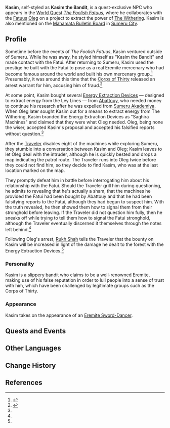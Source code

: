 {{Meta
<!-- Remove this template after adding the missing info -->
|missing_NPC_location = yes
|missing_NPC_context  = yes
|missing_NPC_profile  = yes
|missing_NPC_idle     = yes
|missing_NPC_dialogue = yes
}}
{{Character Infobox
|type             = Quest NPC
|image            = NPC Kasim.png
|region           = Sumeru
|affiliation      = The Eremites
|title            = The Legendary Bandit?

|voiceEN          = 
|voiceCN          = 
|voiceJP          = 
|dialoguereward   = 
}}
'''Kasim''', self-styled as '''Kasim the Bandit''', is a quest-exclusive NPC who appears in the [[World Quest]] ''[[The Foolish Fatuus]]'', where he collaborates with the [[Fatuus]] [[Oleg]] on a project to extract the power of [[The Withering]]. Kasim is also mentioned on the [[Mahamata Bulletin Board]] in [[Sumeru City]].

==Profile==
Sometime before the events of ''The Foolish Fatuus'', Kasim ventured outside of Sumeru. While he was away, he styled himself as "Kasim the Bandit" and made contact with the Fatui. After returning to Sumeru, Kasim used the prestige he built with the Fatui to pose as a real Eremite mercenary who had become famous around the world and built his own mercenary group.<ref name="TFF">{{Ref/Quest|The Foolish Fatuus}}</ref> Presumably, it was around this time that the [[Corps of Thirty]] released an arrest warrant for him, accusing him of fraud.<ref>{{Ref/BB|Mahamata Bulletin Board|Arrest Warrant: Kasim}}</ref>

At some point, Kasim bought several [[Energy Extraction Device]]s &mdash; designed to extract energy from the Ley Lines &mdash; from [[Abattouy]], who needed money to continue his research after he was expelled from [[Sumeru Akademiya]]. When Oleg later sought Kasim out for a means to extract energy from The Withering, Kasim branded the Energy Extraction Devices as "Saghira Machines" and claimed that they were what Oleg needed. Oleg, being none the wiser, accepted Kasim's proposal and accepted his falsified reports without question.<ref name="TFF" />

After the [[Traveler]] disables eight of the machines while exploring Sumeru, they stumble into a conversation between Kasim and Oleg; Kasim leaves to let Oleg deal with the intruder, although he is quickly bested and drops a map indicating the patrol route. The Traveler runs into Oleg twice before they could not find him, so they decide to find Kasim, who was at the last location marked on the map.

They promptly defeat him in battle before interrogating him about his relationship with the Fatui. Should the Traveler grill him during questioning, he admits to revealing that he's actually a sham, that the machines he provided the Fatui had been bought by Abattouy and that he had been falsifying reports to the Fatui, although they had begun to suspect him. With the truth revealed, he then showed them how to signal them from their stronghold before leaving. If the Traveler did not question him fully, then he sneaks off while trying to tell them how to signal the Fatui stronghold, although the Traveler eventually discerned it themselves through the notes left behind.<ref name="TFF" />

Following Oleg's arrest, [[Rukh Shah]] tells the Traveler that the bounty on Kasim will be increased in light of the damage he dealt to the forest with the Energy Extraction Devices.<ref name="TFF" />

===Personality===
Kasim is a slippery bandit who claims to be a well-renowned Eremite, making use of his false reputation in order to lull people into a sense of trust with him, which have been challenged by legitimate groups such as the Corps of Thirty.

===Appearance===
Kasim takes on the appearance of an [[Eremite Sword-Dancer]].

==Quests and Events==
{{Quests and Events}}

==Other Languages==
{{Other Languages
|default_hidden = 1
|en      = Kasim
|zhs     = 卡西姆
|zhs_rm  = Kǎxīmǔ
|zht     = 凱西姆
|zht_rm  = Kǎxīmǔ
|ja      = カシム
|ja_rm   = Kashimu
|ko      = 카심
|ko_rm   = Kasim
|es      = Kasim
|fr      = Kasim
|ru      = Касим
|th      = Kasim
|vi      = Kasim
|de      = Kasim
|id      = Kasim
|pt      = Kasim
|tr      = Kasim
|it      = Kasim
}}

==Change History==
{{Change History|3.0}}

==References==
{{Reflist}}